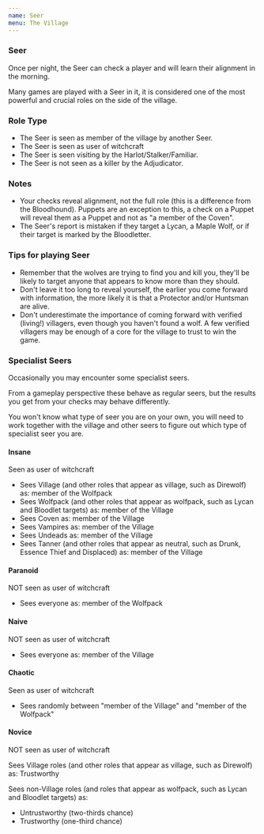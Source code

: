 ```yaml
---
name: Seer
menu: The Village
---
```


### Seer

Once per night, the Seer can check a player and will learn their
alignment in the morning.

Many games are played with a Seer in it, it is considered one of the
most powerful and crucial roles on the side of the village.

### Role Type

  - The Seer is seen as member of the village by another Seer.
  - The Seer is seen as user of witchcraft
  - The Seer is seen visiting by the Harlot/Stalker/Familiar.
  - The Seer is not seen as a killer by the Adjudicator.

### Notes

  - Your checks reveal alignment, not the full role (this is a
    difference from the Bloodhound). Puppets are an exception to this, a
    check on a Puppet will reveal them as a Puppet and not as "a member
    of the Coven".
  - The Seer's report is mistaken if they target a Lycan, a Maple Wolf,
    or if their target is marked by the Bloodletter.

### Tips for playing Seer

  - Remember that the wolves are trying to find you and kill you,
    they'll be likely to target anyone that appears to know more than
    they should.
  - Don't leave it too long to reveal yourself, the earlier you come
    forward with information, the more likely it is that a Protector
    and/or Huntsman are alive.
  - Don't underestimate the importance of coming forward with verified
    (living\!) villagers, even though you haven't found a wolf. A few
    verified villagers may be enough of a core for the village to trust
    to win the game.

### Specialist Seers

Occasionally you may encounter some specialist seers.

From a gameplay perspective these behave as regular seers, but the
results you get from your checks may behave differently.

You won't know what type of seer you are on your own, you will need to
work together with the village and other seers to figure out which type
of specialist seer you are.

#### Insane

Seen as user of witchcraft

  - Sees Village (and other roles that appear as village, such as
    Direwolf) as: member of the Wolfpack
  - Sees Wolfpack (and other roles that appear as wolfpack, such as
    Lycan and Bloodlet targets) as: member of the Village
  - Sees Coven as: member of the Village
  - Sees Vampires as: member of the Village
  - Sees Undeads as: member of the Village
  - Sees Tanner (and other roles that appear as neutral, such as Drunk,
    Essence Thief and Displaced) as: member of the Village

#### Paranoid

NOT seen as user of witchcraft

  - Sees everyone as: member of the Wolfpack

#### Naive

NOT seen as user of witchcraft

  - Sees everyone as: member of the Village

#### Chaotic

Seen as user of witchcraft

  - Sees randomly between "member of the Village" and "member of the
    Wolfpack"

#### Novice

NOT seen as user of witchcraft

Sees Village roles (and other roles that appear as village, such as
Direwolf) as: Trustworthy

Sees non-Village roles (and roles that appear as wolfpack, such as Lycan
and Bloodlet targets) as:

  - Untrustworthy (two-thirds chance)
  - Trustworthy (one-third chance)
